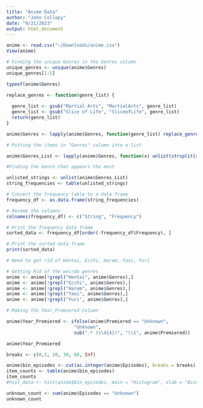 ```yaml
---
title: "Anime Data"
author: "John Collopy"
date: "9/21/2023"
output: html_document
---
```


```r
anime <- read.csv("~/Downloads/anime.csv")
View(anime)
```


```r
# Finding the unique Genres in the Genres column
unique_genres <- unique(anime$Genres)
unique_genres[1:5]
```

```r
typeof(anime$Genres)
```

```r
replace_genres <- function(genre_list) {
  
  genre_list <- gsub("Martial Arts", "MartialArts", genre_list)
  genre_list <- gsub("Slice of Life", "SliceofLife", genre_list)
  return(genre_list)
}

anime$Genres <- lapply(anime$Genres, function(genre_list) replace_genres(genre_list))
```

```r
# Putting the items in "Genres" column into a list

anime$Genres_List <- lapply(anime$Genres, function(x) unlist(strsplit(x, ", ")))
```

```r
#Finding the Genre that appears the most

unlisted_strings <- unlist(anime$Genres_List)
string_frequencies <- table(unlisted_strings)

# Convert the frequency table to a data frame
frequency_df <- as.data.frame(string_frequencies)

# Rename the columns
colnames(frequency_df) <- c("String", "Frequency")

# Print the frequency data frame
sorted_data <- frequency_df[order(-frequency_df$Frequency), ]

# Print the sorted data frame
print(sorted_data)
```

```r
# Need to get rid of Hentai, Ecchi, Harem, Yaoi, Yuri
```

```r
# Getting Rid of the weirdo genres
anime <- anime[!grepl("Hentai", anime$Genres),]
anime <- anime[!grepl("Ecchi", anime$Genres),]
anime <- anime[!grepl("Harem", anime$Genres),]
anime <- anime[!grepl("Yaoi", anime$Genres),]
anime <- anime[!grepl("Yuri", anime$Genres),]
```


```r
# Making the Year_Premiered Column

anime$Year_Premiered <- ifelse(anime$Premiered == "Unknown",
                         "Unknown",
                         sub(".* (\\d{4})", "\\1", anime$Premiered))
```

```r
anime$Year_Premiered
```


```r
breaks <- c(0,1, 10, 30, 60, Inf) 

anime$bin_episodes <- cut(as.integer(anime$Episodes), breaks = breaks)
item_counts <- table(anime$bin_episodes)
item_counts
#hist_data <- hist(anime$bin_episodes, main = "Histogram", xlab = "Bins", ylab = #"Frequency")
```

```r
unknown_count <- sum(anime$Episodes == "Unknown")
unknown_count
```

